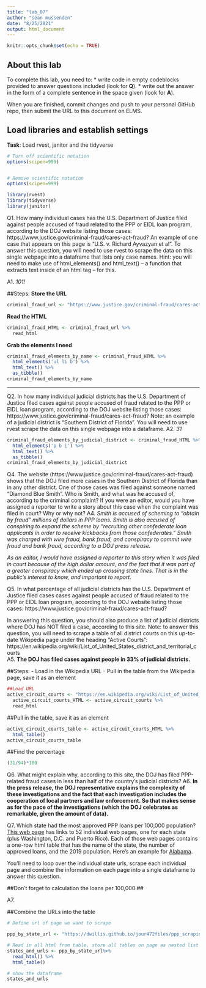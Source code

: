 ```yaml
---
title: "lab_07"
author: "sean mussenden"
date: "8/25/2021"
output: html_document
---
```


```r
knitr::opts_chunk$set(echo = TRUE)
```

## About this lab

To complete this lab, you need to:
* write code in empty codeblocks provided to answer questions included (look for **Q**).
* write out the answer in the form of a complete sentence in the space given (look for **A**).

When you are finished, commit changes and push to your personal GitHub repo, then submit the URL to this document on ELMS.

## Load libraries and establish settings
**Task**: Load rvest, janitor and the tidyverse
```r
# Turn off scientific notation
options(scipen=999)


# Remove scientific notation
options(scipen=999)

library(rvest)
library(tidyverse)
library(janitor)
```


Q1. How many individual cases has the U.S. Department of Justice filed against people accused of fraud related to the PPP or EIDL loan program, according to the DOJ website listing those cases: https://www.justice.gov/criminal-fraud/cares-act-fraud?  An example of one case that appears on this page is "U.S. v. Richard Ayvazyan et al". To answer this question, you will need to use rvest to scrape the data on this single webpage into a dataframe that lists only case names. Hint: you will need to make use of html_elements() and html_text() -- a function that extracts text inside of an html tag -- for this.

A1.
*101!*

##Steps:
**Store the URL**
```r
criminal_fraud_url <- "https://www.justice.gov/criminal-fraud/cares-act-fraud"
```

**Read the HTML**
```r
criminal_fraud_HTML <- criminal_fraud_url %>% 
  read_html
```

**Grab the elements I need**
```r
criminal_fraud_elements_by_name <- criminal_fraud_HTML %>% 
  html_elements('ul li b') %>% 
  html_text() %>% 
  as_tibble()
criminal_fraud_elements_by_name
```

--------
Q2. In how many individual judicial districts has the U.S. Department of Justice filed cases against people accused of fraud related to the PPP or EIDL loan program, according to the DOJ website listing those cases: https://www.justice.gov/criminal-fraud/cares-act-fraud?  Note: an example of a judicial district is "Southern District of Florida". You will need to use rvest scrape the data on this single webpage into a dataframe.
A2.
*31*

```r
criminal_fraud_elements_by_judicial_district <- criminal_fraud_HTML %>% 
  html_elements('p b i') %>% 
  html_text() %>% 
  as_tibble()
criminal_fraud_elements_by_judicial_district 
```

Q4. The website (https://www.justice.gov/criminal-fraud/cares-act-fraud) shows that the DOJ filed more cases in the Southern District of Florida than in any other district. One of those cases was filed against someone named "Diamond Blue Smith". Who is Smith, and what was he accused of, according to the criminal complaint? If you were an editor, would you have assigned a reporter to write a story about this case when the complaint was filed in court? Why or why not?
A4.
*Smith is accused of scheming to "obtain by fraud" millions of dollars in PPP loans. Smith is also accused of conspiring to expand the scheme by "recruiting other confederate loan applicants in order to receive kickbacks from those confederates." Smith was charged with wire fraud, bank fraud, and conspiracy to commit wire fraud and bank fraud, according to a DOJ press release.*

*As an editor, I would have assigned a reporter to this story when it was filed in court because of the high dollar amount, and the fact that it was part of a greater conspiracy which ended up crossing state lines. That is in the public's interest to know, and important to report.*

Q5. In what percentage of all judicial districts has the U.S. Department of Justice filed cases cases against people accused of fraud related to the PPP or EIDL loan program, according to the DOJ website listing those cases: https://www.justice.gov/criminal-fraud/cares-act-fraud? 

In answering this question, you should also produce a list of judicial districts where DOJ has NOT filed a case, according to this site.  Note: to answer this question, you will need to scrape a table of all district courts on this up-to-date Wikipedia page under the heading "Active Courts": https://en.wikipedia.org/wiki/List_of_United_States_district_and_territorial_courts  
A5.
**The DOJ has filed cases against people in 33% of judicial districts.**

##Steps:
- Load in the Wikipedia URL
- Pull in the table from the Wikipedia page, save it as an element
```r
##Load URL
active_circuit_courts <- "https://en.wikipedia.org/wiki/List_of_United_States_district_and_territorial_courts" 
  active_circuit_courts_HTML <- active_circuit_courts %>% 
  read_html
```

##Pull in the table, save it as an element
```r
active_circuit_courts_table <- active_circuit_courts_HTML %>% 
  html_table()
active_circuit_courts_table
```
##Find the percentage
```r
(31/94)*100
```



Q6. What might explain why, according to this site, the DOJ has filed PPP-related fraud cases in less than half of the country's judicial districts?
A6.
**In the press release, the DOJ representative explains the complexity of these investigations and the fact that each investigation includes the cooperation of local partners and law enforcement. So that makes sense as for the pace of the investigations (which the DOJ celebrates as remarkable, given the amount of data).**

Q7. Which state had the most approved PPP loans per 100,000 population? [This web page](https://dwillis.github.io/jour472files/ppp_scraping_example/index.html) has links to 52 individual web pages, one for each state (plus Washington, D.C. and Puerto Rico). Each of those web pages contains a one-row html table that has the name of the state, the number of approved loans, and the 2019 population. Here's an example for [Alabama](https://dwillis.github.io/jour472files/ppp_scraping_example/states/alabama.html). 

You'll need to loop over the individual state urls, scrape each individual page and combine the information on each page into a single dataframe to answer this question. 

##Don't forget to calculation the loans per 100,000.##

A7.

##Combine the URLs into the table
```r
# Define url of page we want to scrape

ppp_by_state_url <- "https://dwillis.github.io/jour472files/ppp_scraping_example/index.html"

# Read in all html from table, store all tables on page as nested list of dataframes.
states_and_urls <- ppp_by_state_url%>%
  read_html() %>%
  html_table()

# show the dataframe
states_and_urls
```


